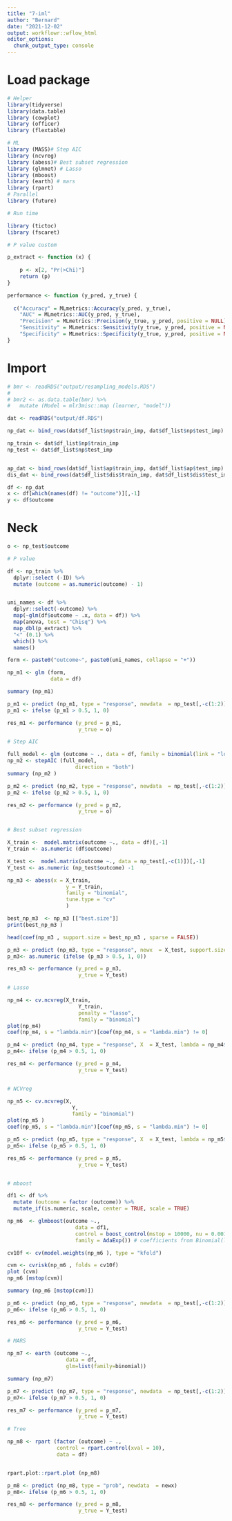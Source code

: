 ```yaml
---
title: "7-iml"
author: "Bernard"
date: "2021-12-02"
output: workflowr::wflow_html
editor_options:
  chunk_output_type: console
---
```


# Load package

```r

# Helper
library(tidyverse)
library(data.table)
library (cowplot)
library (officer)
library (flextable)

# ML
library (MASS)# Step AIC
library (ncvreg)
library (abess)# Best subset regression
library (glmnet) # Lasso
library (mboost) 
library (earth) # mars
library (rpart)
# Parallel
library (future)

# Run time

library (tictoc)
library (fscaret)

# P value custom

p_extract <- function (x) {
    
    p <- x[2, "Pr(>Chi)"]
    return (p)
}

performance <- function (y_pred, y_true) {
  
  c("Accuracy" = MLmetrics::Accuracy(y_pred, y_true),
    "AUC" = MLmetrics::AUC(y_pred, y_true),
    "Precision" = MLmetrics::Precision(y_true, y_pred, positive = NULL),
    "Sensitivity" = MLmetrics::Sensitivity(y_true, y_pred, positive = NULL),
    "Specificity" = MLmetrics::Specificity(y_true, y_pred, positive = NULL))
}
```

# Import

```r
# bmr <- readRDS("output/resampling_models.RDS")
# 
# bmr2 <- as.data.table(bmr) %>%
#   mutate (Model = mlr3misc::map (learner, "model"))

dat <- readRDS("output/df.RDS")

np_dat <- bind_rows(dat$df_list$np$train_imp, dat$df_list$np$test_imp) #%>% group_by(outcome) %>% sample_n(50)

np_train <- dat$df_list$np$train_imp
np_test <- dat$df_list$np$test_imp


ap_dat <- bind_rows(dat$df_list$ap$train_imp, dat$df_list$ap$test_imp) #%>% group_by(outcome) %>% sample_n(50)
dis_dat <- bind_rows(dat$df_list$dis$train_imp, dat$df_list$dis$test_imp) #%>% group_by(outcome) %>% sample_n(50)

df <- np_dat
x <- df[which(names(df) != "outcome")][,-1]
y <- df$outcome

```

# Neck

```r
o <- np_test$outcome

# P value

df <- np_train %>% 
  dplyr::select (-ID) %>%
  mutate (outcome = as.numeric(outcome) - 1) 


uni_names <- df %>%
  dplyr::select(-outcome) %>%
  map(~glm(df$outcome ~ .x, data = df)) %>% 
  map(anova, test = "Chisq") %>%
  map_dbl(p_extract) %>%
  "<" (0.1) %>%
  which() %>%
  names()

form <- paste0("outcome~", paste0(uni_names, collapse = "+"))

np_m1 <- glm (form,
              data = df)

summary (np_m1)

p_m1 <- predict (np_m1, type = "response", newdata  = np_test[,-c(1:2)])
p_m1 <- ifelse (p_m1 > 0.5, 1, 0)

res_m1 <- performance (y_pred = p_m1,
                       y_true = o)

# Step AIC

full_model <- glm (outcome ~ ., data = df, family = binomial(link = "logit"))
np_m2 <- stepAIC (full_model,
                      direction = "both")
summary (np_m2 )

p_m2 <- predict (np_m2, type = "response", newdata  = np_test[,-c(1:2)])
p_m2 <- ifelse (p_m2 > 0.5, 1, 0)

res_m2 <- performance (y_pred = p_m2,
                       y_true = o)


# Best subset regression

X_train <-  model.matrix(outcome ~., data = df)[,-1]
Y_train <- as.numeric (df$outcome) 

X_test <-  model.matrix(outcome ~., data = np_test[,-c(1)])[,-1]
Y_test <- as.numeric (np_test$outcome) -1

np_m3 <- abess(x = X_train,
                   y = Y_train,
                   family = "binomial", 
                   tune.type = "cv"
                   )

best_np_m3  <- np_m3 [["best.size"]]
print(best_np_m3 )

head(coef(np_m3 , support.size = best_np_m3 , sparse = FALSE))

p_m3 <- predict (np_m3, type = "response", newx  = X_test, support.size = best_np_m3)
p_m3<- as.numeric (ifelse (p_m3 > 0.5, 1, 0))

res_m3 <- performance (y_pred = p_m3,
                       y_true = Y_test)

# Lasso

np_m4 <- cv.ncvreg(X_train,
                       Y_train,
                       penalty = "lasso",
                       family = "binomial")
plot(np_m4)
coef(np_m4, s = "lambda.min")[coef(np_m4, s = "lambda.min") != 0]

p_m4 <- predict (np_m4, type = "response", X  = X_test, lambda = np_m4$lambda.min)
p_m4<- ifelse (p_m4 > 0.5, 1, 0)

res_m4 <- performance (y_pred = p_m4,
                       y_true = Y_test)


# NCVreg

np_m5 <- cv.ncvreg(X,
                     Y,
                     family = "binomial")
plot(np_m5 )
coef(np_m5, s = "lambda.min")[coef(np_m5, s = "lambda.min") != 0]

p_m5 <- predict (np_m5, type = "response", X  = X_test, lambda = np_m5$lambda.min)
p_m5<- ifelse (p_m5 > 0.5, 1, 0)

res_m5 <- performance (y_pred = p_m5,
                       y_true = Y_test)


# mboost

df1 <- df %>%
  mutate (outcome = factor (outcome)) %>%
  mutate_if(is.numeric, scale, center = TRUE, scale = TRUE)

np_m6  <- glmboost(outcome ~.,
                      data = df1,
                      control = boost_control(mstop = 10000, nu = 0.001),
                      family = AdaExp()) # coefficients from Binomial(link = "logit") are 1/2 

cv10f <- cv(model.weights(np_m6 ), type = "kfold")

cvm <- cvrisk(np_m6 , folds = cv10f)
plot (cvm)
np_m6 [mstop(cvm)]

summary (np_m6 [mstop(cvm)])

p_m6 <- predict (np_m6, type = "response", newdata  = np_test[,-c(1:2)])
p_m6<- ifelse (p_m6 > 0.5, 1, 0)

res_m6 <- performance (y_pred = p_m6,
                       y_true = Y_test)

# MARS

np_m7 <- earth (outcome ~.,
                   data = df,
                   glm=list(family=binomial))

summary (np_m7)

p_m7 <- predict (np_m7, type = "response", newdata  = np_test[,-c(1:2)])
p_m7<- ifelse (p_m7 > 0.5, 1, 0)

res_m7 <- performance (y_pred = p_m7,
                       y_true = Y_test)

# Tree

np_m8 <- rpart (factor (outcome) ~ .,
                control = rpart.control(xval = 10),
                data = df)


rpart.plot::rpart.plot (np_m8)

p_m8 <- predict (np_m8, type = "prob", newdata  = newx)
p_m8<- ifelse (p_m6 > 0.5, 1, 0)

res_m8 <- performance (y_pred = p_m8,
                       y_true = Y_test)

```

